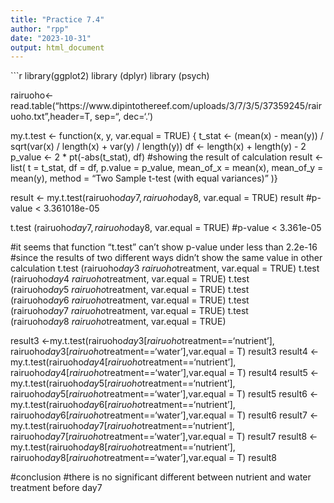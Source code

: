 ```yaml
---
title: "Practice 7.4"
author: "rpp"
date: "2023-10-31"
output: html_document
---
```


```r
library(ggplot2)
library (dplyr)
library (psych)

rairuoho<-read.table("https://www.dipintothereef.com/uploads/3/7/3/5/37359245/rairuoho.txt",header=T, sep="\t", dec='.') 

my.t.test <- function(x, y, var.equal = TRUE) {
    t_stat <- (mean(x) - mean(y)) / sqrt(var(x) / length(x) + var(y) / length(y))
    df <- length(x) + length(y) - 2
    p_value <- 2 * pt(-abs(t_stat), df)
#showing the result of calculation
result <- list(
  t = t_stat,
  df = df,
  p.value = p_value,
  mean_of_x = mean(x),
  mean_of_y = mean(y),
  method = "Two Sample t-test (with equal variances)"
  )}

result <- my.t.test(rairuoho$day7, rairuoho$day8, var.equal = TRUE)
result
#p-value < 3.361018e-05


t.test (rairuoho$day7, rairuoho$day8, var.equal = TRUE)
#p-value < 3.361e-05


#it seems that function "t.test" can't show p-value under less than 2.2e-16
#since the results of two different ways didn't show the same value in other calculation
t.test (rairuoho$day3~rairuoho$treatment, var.equal = TRUE)
t.test (rairuoho$day4~rairuoho$treatment, var.equal = TRUE)
t.test (rairuoho$day5~rairuoho$treatment, var.equal = TRUE)
t.test (rairuoho$day6~rairuoho$treatment, var.equal = TRUE)
t.test (rairuoho$day7~rairuoho$treatment, var.equal = TRUE)
t.test (rairuoho$day8~rairuoho$treatment, var.equal = TRUE)


result3 <-my.t.test(rairuoho$day3[rairuoho$treatment=='nutrient'], 
                    rairuoho$day3[rairuoho$treatment=='water'],var.equal = T)
result3 
result4 <-my.t.test(rairuoho$day4[rairuoho$treatment=='nutrient'], 
                    rairuoho$day4[rairuoho$treatment=='water'],var.equal = T)
result4 
result5 <-my.t.test(rairuoho$day5[rairuoho$treatment=='nutrient'], 
                    rairuoho$day5[rairuoho$treatment=='water'],var.equal = T)
result5 
result6 <-my.t.test(rairuoho$day6[rairuoho$treatment=='nutrient'], 
                    rairuoho$day6[rairuoho$treatment=='water'],var.equal = T)
result6 
result7 <-my.t.test(rairuoho$day7[rairuoho$treatment=='nutrient'], 
                    rairuoho$day7[rairuoho$treatment=='water'],var.equal = T)
result7 
result8 <-my.t.test(rairuoho$day8[rairuoho$treatment=='nutrient'], 
                    rairuoho$day8[rairuoho$treatment=='water'],var.equal = T)
result8 


#conclusion
#there is no significant different between nutrient and water treatment before day7 

